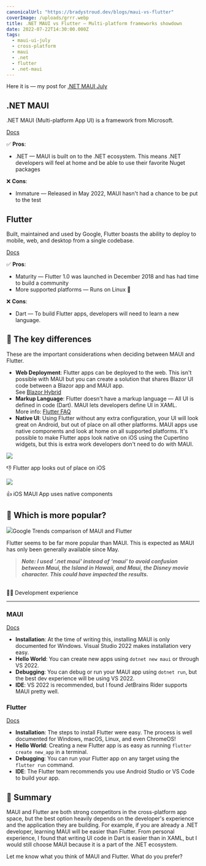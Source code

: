```yaml
---
canonicalUrl: "https://bradystroud.dev/blogs/maui-vs-flutter"
coverImage: /uploads/grrr.webp
title: .NET MAUI vs Flutter — Multi-platform frameworks showdown
date: 2022-07-22T14:30:00.000Z
tags:
  - maui-ui-july
  - cross-platform
  - maui
  - .net
  - flutter
  - .net-maui
---
```


Here it is — my post for [.NET MAUI July](https://goforgoldman.com/2022/05/19/maui-ui-july.html)

## .NET MAUI

.NET MAUI (Multi-platform App UI) is a framework from Microsoft.

[Docs](https://docs.microsoft.com/en-us/dotnet/maui/get-started/first-app)

✅ **Pros**:

- .NET — MAUI is built on to the .NET ecosystem. This means .NET developers will feel at home and be able to use their favorite Nuget packages

❌ **Cons**:

- Immature — Released in May 2022, MAUI hasn't had a chance to be put to the test

## Flutter

Built, maintained and used by Google, Flutter boasts the ability to deploy to mobile, web, and desktop from a single codebase.

[Docs](https://docs.flutter.dev/get-started/codelab)

✅ **Pros**:

- Maturity — Flutter 1.0 was launched in December 2018 and has had time to build a community
- More supported platforms — Runs on Linux 🐧

❌ **Cons**:

- Dart — To build Flutter apps, developers will need to learn a new language.

## 🤔 The key differences

These are the important considerations when deciding between MAUI and Flutter.

- **Web Deployment**: Flutter apps can be deployed to the web. This isn't possible with MAUI but you can create a solution that shares Blazor UI code between a Blazor app and MAUI app. \
  See [Blazor Hybrid](https://docs.microsoft.com/en-us/aspnet/core/blazor/hybrid/tutorials/maui)
- **Markup Language**: Flutter doesn't have a markup language — All UI is defined in code (Dart). MAUI lets developers define UI in XAML. \
  More info: [Flutter FAQ](https://docs.flutter.dev/resources/faq#where-is-flutters-markup-language-why-doesnt-flutter-have-a-markup-syntax)
- **Native UI**: Using Flutter without any extra configuration, your UI will look great on Android, but out of place on all other platforms. MAUI apps use native components and look at home on all supported platforms. It's possible to make Flutter apps look native on iOS using the Cupertino widgets, but this is extra work developers don't need to do with MAUI.

![](/uploads/hello-world.webp)

👎 Flutter app looks out of place on iOS

![](/uploads/maui-hello-world.webp)

👍 iOS MAUI App uses native components

## 📸 Which is more popular?

![](/uploads/google-trends.webp)Google Trends comparison of MAUI and Flutter

Flutter seems to be far more popular than MAUI. This is expected as MAUI has only been generally available since May.

> **_Note: I used ‘.net maui' instead of ‘maui' to avoid confusion between Maui, the Island in Hawaii, and Maui, the Disney movie character. This could have impacted the results._**

\
🧑‍💻 Development experience

---

### MAUI

[Docs](https://docs.microsoft.com/en-us/dotnet/maui/get-started/first-app)

- **Installation**: At the time of writing this, installing MAUI is only documented for Windows. Visual Studio 2022 makes installation very easy.
- **Hello World**: You can create new apps using `dotnet new maui` or through VS 2022.
- **Debugging**: You can debug or run your MAUI app using `dotnet run`, but the best dev experience will be using VS 2022.
- **IDE**: VS 2022 is recommended, but I found JetBrains Rider supports MAUI pretty well.

### Flutter

[Docs](https://docs.flutter.dev/get-started/install)

- **Installation**: The steps to install Flutter were easy. The process is well documented for Windows, macOS, Linux, and even ChromeOS!
- **Hello World**: Creating a new Flutter app is as easy as running `flutter create new_app` in a terminal.
- **Debugging**: You can run your Flutter app on any target using the `flutter run` command.
- **IDE**: The Flutter team recommends you use Android Studio or VS Code to build your app.

## 📖 Summary

MAUI and Flutter are both strong competitors in the cross-platform app space, but the best option heavily depends on the developer's experience and the application they are building. For example, if you are already a .NET developer, learning MAUI will be easier than Flutter. From personal experience, I found that writing UI code in Dart is easier than in XAML, but I would still choose MAUI because it is a part of the .NET ecosystem.

Let me know what you think of MAUI and Flutter. What do you prefer?
